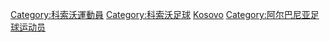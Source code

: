 [[Category:科索沃運動員|Category:科索沃運動員]]
[[Category:科索沃足球|Category:科索沃足球]]
[[Category:各國足球運動員|Kosovo]]
[[Category:阿尔巴尼亚足球运动员|Category:阿尔巴尼亚足球运动员]]